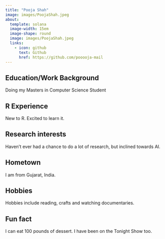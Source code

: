 ```yaml
---
title: "Pooja Shah"
image: images/PoojaShah.jpeg
about:
  template: solana
  image-width: 15em
  image-shape: round
  image: images/PoojaShah.jpeg
  links: 
    - icon: github
      text: Github
      href: https://github.com/pooooja-mail
---
```


## Education/Work Background
Doing my Masters in Computer Science Student

## R Experience
New to R. Excited to learn it.

## Research interests
Haven't ever had a chance to do a lot of research, but inclined towards AI.

## Hometown
I am from Gujarat, India.

## Hobbies
Hobbies include reading, crafts and watching documentaries.


## Fun fact
I can eat 100 pounds of dessert. I have been on the Tonight Show too.